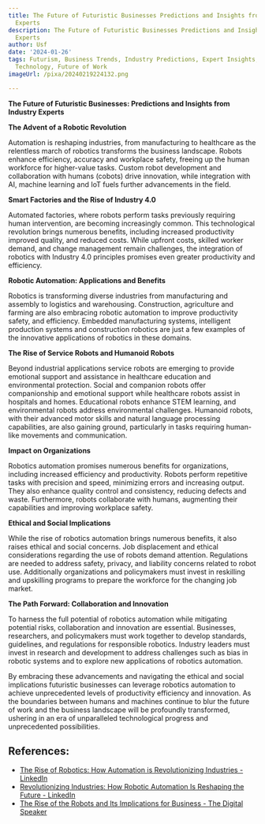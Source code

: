 ```yaml
---
title: The Future of Futuristic Businesses Predictions and Insights from Industry
  Experts
description: The Future of Futuristic Businesses Predictions and Insights from Industry
  Experts
author: Usf
date: '2024-01-26'
tags: Futurism, Business Trends, Industry Predictions, Expert Insights, Innovation,
  Technology, Future of Work
imageUrl: /pixa/20240219224132.png

---
```

**The Future of Futuristic Businesses: Predictions and Insights from Industry Experts**

**The Advent of  a Robotic  Revolution**

Automation is reshaping industries, from manufacturing to healthcare as the  relentless march of robotics transforms the business landscape. Robots enhance efficiency,  accuracy and workplace safety, freeing up  the human workforce for higher-value tasks. Custom robot development and collaboration with  humans (cobots)  drive innovation, while integration with AI, machine learning and IoT fuels further advancements  in the field.

**Smart Factories and the Rise of Industry 4.0**

Automated factories, where robots perform tasks previously requiring human intervention, are becoming increasingly common. This technological revolution brings numerous benefits, including  increased productivity improved quality,  and reduced costs.  While upfront costs, skilled worker demand, and change management remain  challenges, the integration of robotics with Industry 4.0 principles promises even greater productivity and efficiency.

**Robotic Automation: Applications and Benefits**

Robotics is transforming diverse industries from manufacturing and assembly to logistics and warehousing. Construction, agriculture and farming are also embracing robotic automation  to improve productivity safety, and efficiency. Embedded manufacturing  systems,  intelligent production systems and construction robotics  are just a few examples  of the innovative applications of  robotics in these domains.

**The Rise of Service Robots and Humanoid  Robots**

Beyond industrial applications service robots are emerging to provide emotional support and assistance in healthcare education and environmental protection. Social and companion robots offer companionship and emotional support while healthcare robots assist  in hospitals and homes.  Educational robots enhance STEM learning, and environmental robots address environmental challenges. Humanoid robots, with their advanced  motor skills and natural  language processing capabilities, are also gaining ground, particularly in tasks  requiring  human-like movements and communication.

**Impact on Organizations**

Robotics automation promises numerous benefits for organizations, including increased efficiency and productivity. Robots perform repetitive tasks with precision and speed, minimizing errors and increasing output. They  also enhance quality control and consistency, reducing defects and waste. Furthermore, robots collaborate with humans,  augmenting their capabilities and improving  workplace safety.

**Ethical and Social Implications**

While the rise of robotics automation brings numerous benefits, it also raises ethical and social concerns. Job displacement and ethical considerations regarding the use of robots  demand  attention.  Regulations are needed  to address safety, privacy, and liability concerns related to robot use. Additionally organizations  and policymakers must invest in reskilling and upskilling programs to prepare  the workforce for the changing job market.

**The Path Forward: Collaboration  and Innovation**

To harness the full potential of robotics automation while mitigating potential risks, collaboration and innovation are  essential. Businesses, researchers, and policymakers must work together to develop standards,  guidelines, and regulations for responsible  robotics. Industry leaders  must invest in research and development to address challenges such as bias in  robotic systems and to explore new  applications of  robotics automation.

By embracing  these advancements and navigating the  ethical and social implications futuristic businesses can  leverage  robotics automation to achieve unprecedented levels of productivity efficiency and innovation. As the boundaries between  humans and machines continue to blur the future of work and the business landscape will  be profoundly transformed, ushering in an era of unparalleled technological progress  and unprecedented possibilities.

## References:
- [The Rise of Robotics: How Automation is Revolutionizing Industries - LinkedIn](https://www.linkedin.com/pulse/rise-robotics-how-automation-revolutionizing-denise-de-gaetano)
- [Revolutionizing Industries: How Robotic Automation Is Reshaping the Future - LinkedIn](https://www.linkedin.com/pulse/revolutionizing-industries-how-robotic)
- [The Rise of the Robots and Its Implications for Business - The Digital Speaker](https://www.thedigitalspeaker.com/rise-robots-implications-business/)
